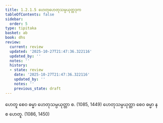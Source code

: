 ```yaml
---
title: 1.2.1.5 ဟေတုဟေတုသမ္ပယုတ္တဒုက
tableOfContents: false
sidebar:
  order: 5
type: tipitaka
basket: ab
book: dhs
review:
  current: review
  updated: '2025-10-27T21:47:36.322116'
  updated_by: ''
  notes: ''
  history:
  - state: review
    date: '2025-10-27T21:47:36.322116'
    updated_by: ''
    notes: ''
    previous_state: draft
---
```



<ReviewStatus review={frontmatter.review} showDetails={true} />

<HypothesisAnnotation frontmatter={frontmatter} />

<DynamicBreadcrumb />

<Division number="27" book="dhs" e="ch" v="29" p="6">

<Paragraph number="77" book="dhs">
ဟေတူ စေဝ ဓမ္မာ ဟေတုသမ္ပယုတ္တာ စ. (<Emphasis>1085, 1449</Emphasis>)
</Paragraph>

<Paragraph number="78" book="dhs">
ဟေတုသမ္ပယုတ္တာ စေဝ ဓမ္မာ န စ ဟေတူ. (<Emphasis>1086, 1450</Emphasis>)
</Paragraph>
</Division>